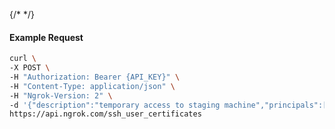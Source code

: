 {/* <!-- Code generated for API Clients. DO NOT EDIT. --> */}

#### Example Request
```bash
curl \
-X POST \
-H "Authorization: Bearer {API_KEY}" \
-H "Content-Type: application/json" \
-H "Ngrok-Version: 2" \
-d '{"description":"temporary access to staging machine","principals":["ec2-user","root"],"public_key":"ecdsa-sha2-nistp256 AAAAE2VjZHNhLXNoYTItbmlzdHAyNTYAAAAIbmlzdHAyNTYAAABBBK58lFzmWlDimDtBz78wVT4oauA8PjY0CiXTCEIsBNC6UwOJvZ0jdSaYNhDaa7dRV84DfBb/gKzqlXC7cVMZjl0= alan@work-laptop","ssh_certificate_authority_id":"sshca_33Qo7Lpl6xGDuTuOjgrk3zAQPkJ","valid_until":"2025-12-29T18:54:48Z"}' \
https://api.ngrok.com/ssh_user_certificates
```